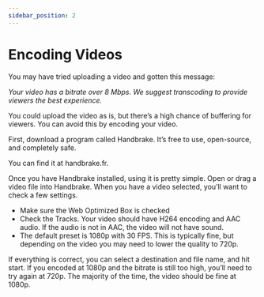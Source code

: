---
sidebar_position: 2
---

# Encoding Videos

You may have tried uploading a video and gotten this message:

*Your video has a bitrate over 8 Mbps. We suggest transcoding to provide viewers the best experience.*

You could upload the video as is, but there’s a high chance of buffering for viewers. You can avoid this by encoding your video.

First, download a program called Handbrake. It’s free to use, open-source, and completely safe.

You can find it at handbrake.fr.

Once you have Handbrake installed, using it is pretty simple. Open or drag a video file into Handbrake. When you have a video selected, you’ll want to check a few settings.
-	Make sure the Web Optimized Box is checked
-	Check the Tracks. Your video should have H264 encoding and AAC audio. If the audio is not in AAC, the video will not have sound.
-	The default preset is 1080p with 30 FPS. This is typically fine, but depending on the video you may need to lower the quality to 720p.

If everything is correct, you can select a destination and file name, and hit start. If you encoded at 1080p and the bitrate is still too high, you’ll need to try again at 720p. The majority of the time, the video should be fine at 1080p.